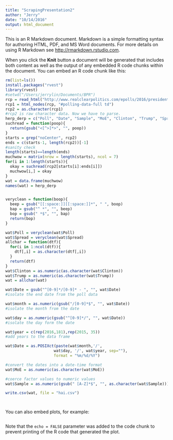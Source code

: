 ```yaml
---
title: "ScrapingPresentation2"
author: "Jerry"
date: "10/14/2016"
output: html_document
---
```


This is an R Markdown document. Markdown is a simple formatting syntax for authoring HTML, PDF, and MS Word documents. For more details on using R Markdown see <http://rmarkdown.rstudio.com>.

When you click the **Knit** button a document will be generated that includes both content as well as the output of any embedded R code chunks within the document. You can embed an R code chunk like this:

```r
rm(list=ls())
install.packages("rvest")
library(rvest)
#setwd("/Users/jerrylin/Documents/BPR")
rcp = read_html("http://www.realclearpolitics.com/epolls/2016/president/us/general_election_trump_vs_clinton-5491.html")
rcp1 = html_nodes(rcp, "#polling-data-full td")
rcp2 = as.character(rcp1)
#rcp2 is raw character data. Now we have to parse.
herp_derp = c("Poll", "Date", "Sample", "MoE", "Clinton", "Trump", "Spread")
suchread = function(poop){
  return(gsub("<[^>]*>", "", poop))
} 
starts = grep("noCenter", rcp2)
ends = c(starts-1, length(rcp2))[-1]
#sanity check 
length(starts)==length(ends)
muchwow = matrix(nrow = length(starts), ncol = 7)
for(i in 1:length(starts)){
  okay = suchread(rcp2[starts[i]:ends[i]])
  muchwow[i,] = okay
}
wat = data.frame(muchwow)
names(wat) = herp_derp


veryclean = function(boop){
  beep = gsub("[[:space:]][[:space:]]*", " ", boop)
  bap = gsub("^ *", "", beep)
  bop = gsub(" *$", "", bap)
  return(bop)
}

wat$Poll = veryclean(wat$Poll)
wat$Spread = veryclean(wat$Spread)
allchar = function(dtf){
  for(i in 1:ncol(dtf)){
    dtf[,i] = as.character(dtf[,i])
  }
  return(dtf)
}
wat$Clinton = as.numeric(as.character(wat$Clinton))
wat$Trump = as.numeric(as.character(wat$Trump))
wat = allchar(wat)

wat$Date = gsub("^[0-9]*/[0-9]* - ", "", wat$Date)
#isolate the end date from the poll data

wat$month = as.numeric(gsub("/[0-9]*$", "", wat$Date))
#isolate the month from the date

wat$day = as.numeric(gsub("^[0-9]*/", "", wat$Date))
#isolate the day form the date

wat$year = c(rep(2016,181),rep(2015, 35))
#add years to the data frame

wat$Date = as.POSIXct(paste(wat$month,'/', 
                     wat$day, '/', wat$year, sep=""), 
                     format = "%m/%d/%Y")

#convert the dates into a date-time format
wat$MoE = as.numeric(as.character(wat$MoE))

#coerce factor values to numeric values
wat$Sample = as.numeric(gsub(" [A-Z]*$", "", as.character(wat$Sample)))

write.csv(wat, file = "hai.csv")




```

You can also embed plots, for example:

```r

```

Note that the `echo = FALSE` parameter was added to the code chunk to prevent printing of the R code that generated the plot.
